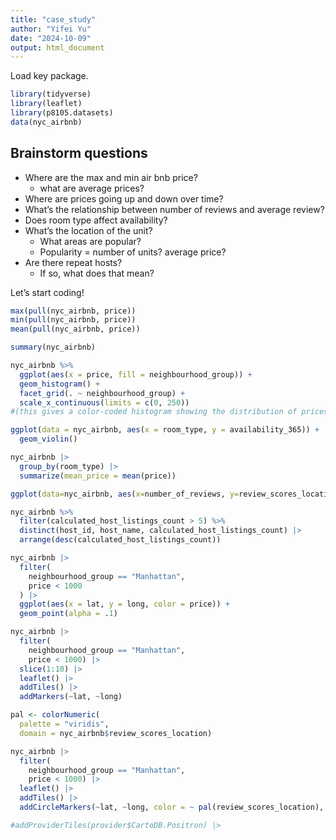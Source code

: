 ```yaml
---
title: "case_study"
author: "Yifei Yu"
date: "2024-10-09"
output: html_document
---
```


Load key package.

```r
library(tidyverse)
library(leaflet)
library(p8105.datasets)
data(nyc_airbnb)
```



## Brainstorm questions

* Where are the max and min air bnb price?
  * what are average prices?
* Where are prices going up and down over time?
* What's the relationship between number of reviews and average review?
* Does room type affect availability?
* What's the location of the unit?
  * What areas are popular?
  * Popularity = number of units? average price?
* Are there repeat hosts?
  * If so, what does that mean?
  

Let's start coding!

```r
max(pull(nyc_airbnb, price))
min(pull(nyc_airbnb, price))
mean(pull(nyc_airbnb, price))
```

```r
summary(nyc_airbnb)
```

```r
nyc_airbnb %>%
  ggplot(aes(x = price, fill = neighbourhood_group)) +
  geom_histogram() +
  facet_grid(. ~ neighbourhood_group) +
  scale_x_continuous(limits = c(0, 250))
#(this gives a color-coded histogram showing the distribution of prices by borough; Manhattan seems to be more uniformly distributed and possibly bimodal; the others seem right-skewed)
```

```r
ggplot(data = nyc_airbnb, aes(x = room_type, y = availability_365)) +
  geom_violin()
```

```r
nyc_airbnb |>
  group_by(room_type) |>
  summarize(mean_price = mean(price))
```

```r
ggplot(data=nyc_airbnb, aes(x=number_of_reviews, y=review_scores_location, na.rm=TRUE)) + geom_point()
```

```r
nyc_airbnb %>%
  filter(calculated_host_listings_count > 5) %>%
  distinct(host_id, host_name, calculated_host_listings_count) |> 
  arrange(desc(calculated_host_listings_count))
```

  

```r
nyc_airbnb |> 
  filter(
    neighbourhood_group == "Manhattan",
    price < 1000
  ) |> 
  ggplot(aes(x = lat, y = long, color = price)) +
  geom_point(alpha = .1)
```

  
```r
nyc_airbnb |> 
  filter(
    neighbourhood_group == "Manhattan",
    price < 1000) |> 
  slice(1:10) |> 
  leaflet() |> 
  addTiles() |> 
  addMarkers(~lat, ~long)
```


```r
pal <- colorNumeric(
  palette = "viridis",
  domain = nyc_airbnb$review_scores_location) 

nyc_airbnb |> 
  filter(
    neighbourhood_group == "Manhattan",
    price < 1000) |> 
  leaflet() |> 
  addTiles() |> 
  addCircleMarkers(~lat, ~long, color = ~ pal(review_scores_location), radius = 2)

#addProviderTiles(provider$CartoDB.Positron) |> 
```
  